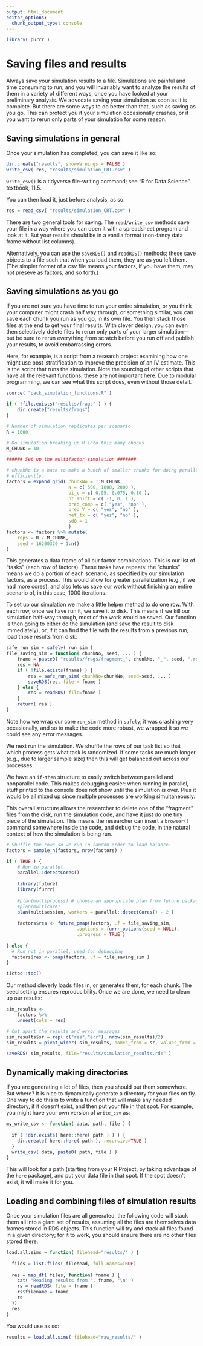 ```yaml
---
output: html_document
editor_options: 
  chunk_output_type: console
---
```

```r
library( purrr )
```


# Saving files and results {#saving-files}



Always save your simulation results to a file.
Simulations are painful and time consuming to run, and you will invariably want to analyze the results of them in a variety of different ways, once you have looked at your preliminary analysis.
We advocate saving your simulation as soon as it is complete.
But there are some ways to do better than that, such as saving as you go.
This can protect you if your simulation occasionally crashes, or if you want to rerun only parts of your simulation for some reason.


## Saving simulations in general

Once your simulation has completed, you can save it like so:
```r
dir.create("results", showWarnings = FALSE )
write_csv( res, "results/simulation_CRT.csv" )
```

`write_csv()` is a tidyverse file-writing command; see "R for Data Science"
textbook, 11.5.

You can then load it, just before analysis, as so:
```r
res = read_csv( "results/simulation_CRT.csv" )
```

There are two general tools for saving.  The `read/write_csv` methods save your file in a way where you can open it with a spreadsheet program and look at it.
But your results should be in a vanilla format (non-fancy data frame without list columns).

Alternatively, you can use the `saveRDS()` and `readRDS()` methods; these save objects to a file such that when you load them, they are as you left them.
(The simpler format of a csv file means your factors, if you have them, may not preseve as factors, and so forth.)



## Saving simulations as you go

If you are not sure you have time to run your entire simulation, or you think your computer might crash half way through, or something similar, you can save each chunk you run as you go, in its own file.  You then stack those files at the end to get your final results.
With clever design, you can even then selectively delete files to rerun only parts of your larger simulation---but be sure to rerun everything from scratch before you run off and publish your results, to avoid embarrassing errors.

Here, for example, is a script from a research project examining how one might use post-stratification to improve the precision of an IV estimate.
This is the script that runs the simulation.
Note the sourcing of other scripts that have all the relevant functions; these are not important here.
Due to modular programming, we can see what this script does, even without those detail.

```r
source( "pack_simulation_functions.R" )

if ( !file.exists("results/frags" ) ) {
    dir.create("results/frags")
}

# Number of simulation replicates per scenario
R = 1000

# Do simulation breaking up R into this many chunks
M_CHUNK = 10

###### Set up the multifactor simulation #######

# chunkNo is a hack to make a bunch of smaller chunks for doing parallel more
# efficiently.
factors = expand_grid( chunkNo = 1:M_CHUNK,
                       N = c( 500, 1000, 2000 ),
                       pi_c = c( 0.05, 0.075, 0.10 ),
                       nt_shift = c( -1, 0, 1 ),
                       pred_comp = c( "yes", "no" ),
                       pred_Y = c( "yes", "no" ),
                       het_tx = c( "yes", "no" ),
                       sd0 = 1
                       )
factors <- factors %>% mutate(
    reps = R / M_CHUNK,
    seed = 16200320 + 1:n()
)
```

This generates a data frame of all our factor combinations.
This is our list of "tasks" (each row of factors).
These tasks have repeats: the "chunks" means we do a portion of each scenario, as specified by our simulation factors, as a process.
This would allow for greater parallelization (e.g., if we had more cores), and also lets us save our work without finishing an entire scenario of, in this case, 1000 iterations.

To set up our simulation we make a little helper method to do one row.
With each row, once we have run it, we save it to disk.
This means if we kill our simulation half-way through, most of the work would be saved.
Our function is then going to either do the simulation (and save the result to disk immediately), or, if it can find the file with the results from a previous run, load those results from disk:

```r
safe_run_sim = safely( run_sim )
file_saving_sim = function( chunkNo, seed, ... ) {
    fname = paste0( "results/frags/fragment_", chunkNo, "_", seed, ".rds" )
    res = NA
    if ( !file.exists(fname) ) {
        res = safe_run_sim( chunkNo=chunkNo, seed=seed, ... )
        saveRDS(res, file = fname )
    } else {
        res = readRDS( file=fname )
    }
    return( res )
}
```

Note how we wrap our core `run_sim` method in `safely`; it was crashing very occasionally, and so to make the code more robust, we wrapped it so we could see any error messages.

We next run the simulation.
We shuffle the rows of our task list so that which process gets what task is randomized.
If some tasks are much longer (e.g., due to larger sample size) then this will get balanced out across our processes.

We have an `if-then` structure to easily switch between parallel and nonparallel code.
This makes debugging easier: when running in parallel, stuff printed to the console does not show until the simulation is over.
Plus it would be all mixed up since multiple processes are working simultaneously.

This overall structure allows the researcher to delete one of the "fragment" files from the disk, run the simulation code, and have it just do one tiny piece of the simulation.
This means the researcher can insert a `browser()` command somewhere inside the code, and debug the code, in the natural context of how the simulation is being run.

```r
# Shuffle the rows so we run in random order to load balance.
factors = sample_n(factors, nrow(factors) )

if ( TRUE ) {
    # Run in parallel
    parallel::detectCores()
    
    library(future)
    library(furrr)
    
    #plan(multiprocess) # choose an appropriate plan from future package
    #plan(multicore)
    plan(multisession, workers = parallel::detectCores() - 2 )
    
    factors$res <- future_pmap(factors, .f = file_saving_sim,
                          .options = furrr_options(seed = NULL),
                          .progress = TRUE )
    
} else {
  # Run not in parallel, used for debugging
  factors$res <- pmap(factors, .f = file_saving_sim )
}

tictoc::toc()
```

Our method cleverly loads files in, or generates them, for each chunk.
The seed setting ensures reproducibility.
Once we are done, we need to clean up our results:

```r
sim_results <- 
    factors %>% 
    unnest(cols = res)

# Cut apart the results and error messages
sim_results$sr = rep( c("res","err"), nrow(sim_results)/2)
sim_results = pivot_wider( sim_results, names_from = sr, values_from = res )

saveRDS( sim_results, file="results/simulation_results.rds" )
```



## Dynamically making directories

If you are generating a lot of files, then you should put them somewhere.
But where?
It is nice to dynamically generate a directory for your files on fly.
One way to do this is to write a function that will make any needed directory, if it doesn't exist, and then put your file in that spot.
For example, you might have your own version of `write_csv` as:

```r
my_write_csv <- function( data, path, file ) {
  
  if ( !dir.exists( here::here( path ) ) ) {
    dir.create( here::here( path ), recursive=TRUE ) 
  }
  write_csv( data, paste0( path, file ) )
}
```

This will look for a path (starting from your R Project, by taking advantage of the `here` package), and put your data file in that spot.
If the spot doesn't exist, it will make it for you.




## Loading and combining files of simulation results

Once your simulation files are all generated, the following code will stack them all into a giant set of results, assuming all the files are themselves data frames stored in RDS objects.
This function will try and stack all files found in a given directory; for it to work, you should ensure there are no other files stored there.


```r
load.all.sims = function( filehead="results/" ) {
  
  files = list.files( filehead, full.names=TRUE)
  
  res = map_df( files, function( fname ) {
    cat( "Reading results from ", fname, "\n" )
    rs = readRDS( file = fname )
    rs$filename = fname
    rs
  })
  res
}
```

You would use as so:
```r
results = load.all.sims( filehead="raw_results/" )
```




